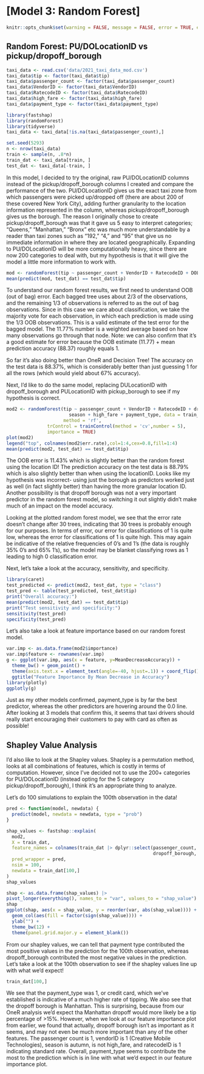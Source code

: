 # [Model 3: Random Forest]

```r
knitr::opts_chunk$set(warning = FALSE, message = FALSE, error = TRUE, echo = FALSE)
```

## Random Forest: PU/DOLocationID vs pickup/dropoff_borough
```r
taxi_data <- read.csv('data/2021_taxi_data_mod.csv')
taxi_data$tip <- factor(taxi_data$tip)
taxi_data$passenger_count <- factor(taxi_data$passenger_count)
taxi_data$VendorID <- factor(taxi_data$VendorID)
taxi_data$RatecodeID <- factor(taxi_data$RatecodeID)
taxi_data$high_fare <- factor(taxi_data$high_fare)
taxi_data$payment_type <- factor(taxi_data$payment_type)
```

```r
library(fastshap)
library(randomForest)
library(tidyverse)
taxi_data <- taxi_data[!is.na(taxi_data$passenger_count),]
```


```r
set.seed(5293)
n <- nrow(taxi_data)
train <- sample(n, .8*n)
train_dat <- taxi_data[train, ]
test_dat <- taxi_data[-train, ]
```

In this model, I decided to try the original, raw PU/DOLocationID columns instead of the pickup/dropoff_borough columns I created and compare the performance of the two. PU/DOLocationID gives us the exact taxi zone from which passengers were picked up/dropped off (there are about 200 of these covered New York City), adding further granularity to the location information represented in the column, whereas pickup/dropoff_borough gives us the borough. The reason I originally chose to create pickup/dropoff_borough was that it gave us 5 easy to interpret categories; "Queens," "Manhattan," "Bronx" etc was much more understandable by a reader than taxi zones such as "192," "4," and "95" that give us no immediate information in where they are located geographically. Expanding to PU/DOLocationID will be more computationally heavy, since there are now 200 categories to deal with, but my hypothesis is that it will give the model a little more information to work with. 


```r
mod <- randomForest(tip ~ passenger_count + VendorID + RatecodeID + DOLocationID + PULocationID + season + high_fare + payment_type, data = train_dat)
mean(predict(mod, test_dat) == test_dat$tip)
```

To understand our random forest results, we first need to understand OOB (out of bag) error. Each bagged tree uses about 2/3 of the observations, and the remaining 1/3 of observations is referred to as the out of bag observations. Since in this case we care about classification, we take the majority vote for each observation, in which each prediction is made using the 1/3 OOB observations. This is a valid estimate of the test error for the bagged model. The 11.77% number is a weighted average based on how many observations go through that node. Note: we can also confirm that it's a good estimate for error because the OOB estimate (11.77) + mean prediction accuracy (88.37) roughly equals 1. 

So far it's also doing better than OneR and Decision Tree! The accuracy on the test data is 88.37%, which is considerably better than just guessing 1 for all the rows (which would yield about 67% accuracy).

Next, I'd like to do the same model, replacing DULocationID with dropoff_borough and PULocationID with pickup_borough to see if my hypothesis is correct.

```r
mod2 <- randomForest(tip ~ passenger_count + VendorID + RatecodeID + dropoff_borough + pickup_borough + 
                       season + high_fare + payment_type, data = train_dat,
                     method = 'rf',
               trControl = trainControl(method = 'cv',number = 5), 
               importance = TRUE)
plot(mod2)
legend("top", colnames(mod2$err.rate),col=1:4,cex=0.8,fill=1:4)
mean(predict(mod2, test_dat) == test_dat$tip)
```

The OOB error is 11.43% which is slightly better than the random forest using the location ID! The prediction accuracy on the test data is 88.79% which is also slightly better than when using the locationID. Looks like my hypothesis was incorrect- using just the borough as predictors worked just as well (in fact slightly better) than having the more granular location ID. Another possibility is that dropoff borough was not a very important predictor in the random forest model, so switching it out slightly didn't make much of an impact on the model accuracy.

Looking at the plotted random forest model, we see that the error rate doesn't change after 30 trees, indicating that 30 trees is probably enough for our purposes. In terms of error, our error for classifications of 1 is quite low, whereas the error for classifications of 1 is quite high. This may again be indicative of the relative frequencies of 0's and 1's (the data is roughly 35% 0's and 65% 1's), so the model may be blanket classifying rows as 1 leading to high 0 classification error. 

Next, let's take a look at the accuracy, sensitivity, and specificity.

```r
library(caret)
test_predicted <- predict(mod2, test_dat, type = "class")
test_pred <- table(test_predicted, test_dat$tip)
print("Overall accuracy:")
mean(predict(mod2, test_dat) == test_dat$tip)
print("Test sensitivity and specificity:")
sensitivity(test_pred)
specificity(test_pred)
```

Let's also take a look at feature importance based on our random forest model.

```r
var.imp <- as.data.frame(mod2$importance)
var.imp$feature <- rownames(var.imp) 
g <- ggplot(var.imp, aes(x = feature, y=MeanDecreaseAccuracy)) + 
  theme_bw() + geom_point() + 
  theme(axis.text.x = element_text(angle=-40, hjust=.1)) + coord_flip() +
  ggtitle("Feature Importance By Mean Decrease in Accuracy")
library(plotly)
ggplotly(g)
```

Just as my other models confirmed, payment_type is by far the best predictor, whereas the other predictors are hovering around the 0.0 line. After looking at 3 models that confirm this, it seems that taxi drivers should really start encouraging their customers to pay with card as often as possible!


## Shapley Value Analysis

I'd also like to look at the Shapley values. Shapley is a permutation method, looks at all combinations of features, which is costly in terms of computation. However, since I've decided not to use the 200+ categories for PU/DOLocationID (instead opting for the 5 category pickup/dropoff_borough), I think it's an appropriate thing to analyze. 

Let's do 100 simulations to explain the 100th observation in the data!

```r
pred <- function(model, newdata) {
  predict(model, newdata = newdata, type = "prob")
}

shap_values <- fastshap::explain(
  mod2,
  X = train_dat,
  feature_names = colnames(train_dat |> dplyr::select(passenger_count, VendorID, RatecodeID, 
                                                      dropoff_borough, season, high_fare, payment_type)),
  pred_wrapper = pred,
  nsim = 100,
  newdata = train_dat[100,]
)
shap_values

```

```r
shap <- as.data.frame(shap_values) |>
pivot_longer(everything(), names_to = "var", values_to = "shap_value")
shap
ggplot(shap, aes(x = shap_value, y = reorder(var, abs(shap_value)))) +
  geom_col(aes(fill = factor(sign(shap_value)))) +
  ylab("") +
  theme_bw(12) +
  theme(panel.grid.major.y = element_blank())

```
From our shapley values, we can tell that payment type contributed the most positive values in the prediction for the 100th observation, whereas dropoff_borough contributed the most negative values in the prediction. Let's take a look at the 100th observation to see if the shapley values line up with what we'd expect!

```r
train_dat[100,]
```
We see that the payment_type was 1, or credit card, which we've established is indicative of a much higher rate of tipping. We also see that the dropoff borough is Manhattan. This is surprising, because from our OneR analysis we'd expect tha Manhattan dropoff would more likely be a tip percentage of >15%. However, when we look at our feature importance plot from earlier, we found that actually, dropoff borough isn't as important as it seems, and may not even be much more important than any of the other features. The passenger count is 1, vendorID is 1 (Creative Mobile Technologies), season is autumn, is not high_fare, and ratecodeID is 1 indicating standard rate. Overall, payment_type seems to contribute the most to the prediction which is in line with what we'd expect in our feature importance plot. 


